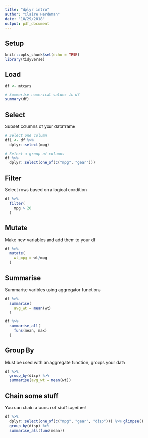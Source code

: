 ```yaml
---
title: "dplyr intro"
author: "Claire Herdeman"
date: "10/29/2018"
output: pdf_document
---
```

## Setup

```r
knitr::opts_chunk$set(echo = TRUE)
library(tidyverse)
```

## Load
```r
df <- mtcars

# Summarise numerical values in df
summary(df)
```

## Select
Subset columns of your dataframe
```r
# Select one column
df1 <- df %>%
  dplyr::select(mpg)

# Select a group of columns
df %>%
  dplyr::select(one_of(c("mpg", "gear")))
```
## Filter
Select rows based on a logical condition
```r
df %>% 
  filter(
    mpg > 20
  )
```

## Mutate
Make new variables and add them to your df
```r
df %>% 
  mutate(
    wt_mpg = wt/mpg
  )
```

## Summarise
Summarise varibles using aggregator functions
```r
df %>% 
  summarise(
    avg_wt = mean(wt)
  )

df %>% 
  summarise_all(
    funs(mean, max)
  )
```

## Group By
Must be used with an aggregate function, groups your data
```r
df %>% 
  group_by(disp) %>%
  summarise(avg_wt = mean(wt))
```

## Chain some stuff
You can chain a bunch of stuff together!
```r
df %>% 
  dplyr::select(one_of(c("mpg", "gear", "disp"))) %>% glimpse()
  group_by(disp) %>%
  summarise_all(funs(mean))
```
